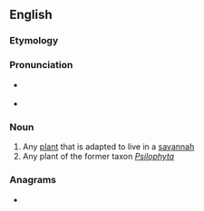 ==English==

===Etymology===
{{etyl|grc|en}} {{m|grc|ψῑλός||smooth}} {{suffix|en||phyte|t2=plant}}

===Pronunciation===
* {{a|RP}} {{IPA|en|/ˈsaɪləfʌɪt/}}
* {{a|US}} {{IPA|en|/ˈsaɪləˌfaɪt/}}

===Noun===
{{en-noun}}

# Any [[plant]] that is adapted to live in a [[savannah]]
# Any plant of the former taxon ''[[Psilophyta]]''

===Anagrams===
* {{anagrams|en|a=ehiloppsty|Hyppolites}}